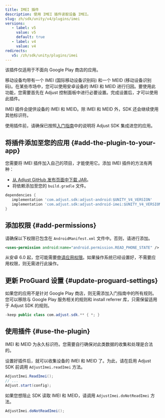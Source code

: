 ```yaml
---
title: IMEI 插件
description: 使用 IMEI 插件读取设备 IMEI。
slug: zh/sdk/unity/v4/plugins/imei
versions:
   - label: v5
     value: v5
     default: true
   - label: v4
     value: v4
redirects:
   v5: /zh/sdk/unity/plugins/imei
---
```


<Callout type="important">

该插件仅适用于不面向 Google Play 商店的应用。

</Callout>

移动设备均带有一个 IMEI \(国际移动设备识别码\) 和一个 MEID \(移动设备识别码\)。在某些市场中，您可以使用安卓设备的 IMEI 和 MEID 进行归因。要使用此功能，您需要首先在 Adjust 控制面板中进行必要设置。完成设置后，才可以使用此插件。

IMEI 插件会提供设备的 IMEI 和 MEID。除 IMEI 和 MEID 外，SDK 还会继续使用其他标识符。

使用插件前，请确保已按照[入门指南](/zh/sdk/unity)中的说明将 Adjust SDK 集成进您的应用。

## 将插件添加至您的应用 {#add-the-plugin-to-your-app}

您需要将 IMEI 插件加入自己的项目，才能使用它。添加 IMEI 插件的方法有两种：

-  [从 Adjust GitHub 发布页面中下载 JAR](https://github.com/adjust/android_sdk/releases)。
-  将依赖添加至您的 `build.gradle` 文件。

<CodeBlock title="build.gradle">

```groovy
dependencies {
   implementation 'com.adjust.sdk:adjust-android:$UNITY_V4_VERSION'
   implementation 'com.adjust.sdk:adjust-android-imei:$UNITY_V4_VERSION'
}

```

</CodeBlock>

## 添加权限 {#add-permissions}

请确保以下权限已包含在 `AndroidManifest.xml` 文件中。否则，请进行添加。

<CodeBlock title="AndroidManifest.xml">

```xml
<uses-permission android:name="android.permission.READ_PHONE_STATE" />
```

</CodeBlock>
<Callout type="note">

从安卓 6\.0 起，您可能需要[申请应用权限](https://developer.android.com/training/permissions/requesting)。如果操作系统已经设置好，不需要应用权限，则无需进行此操作。

</Callout>

## 更新 ProGuard 设置 {#update-proguard-settings}

如果您的应用不是针对 Google Play 商店，则无需添加入门指南中的所有规则。您可以移除与 Google Play 服务相关的规则和 install referrer 库，只需保留适用于 Adjust SDK 的规则。

<CodeBlock title="proguard.pro">

```java
-keep public class com.adjust.sdk.** { *; }
```

</CodeBlock>

## 使用插件 {#use-the-plugin}

<Callout type="important">

IMEI 和 MEID 为永久标识符。您需要自行确保对此类数据的收集和处理是合法的。

</Callout>

设置好插件后，就可以收集设备的 IMEI 和 MEID 了。为此，请在启用 Adjust SDK 前调用 `AdjustImei.readImei` 方法。

```cs
AdjustImei.ReadImei();
// ...
Adjust.start(config);
```

如果您想阻止 SDK 读取 IMEI 和 MEID，请调用 `AdjustImei.doNotReadImei` 方法。

```cs
AdjustImei.doNotReadImei();
```
